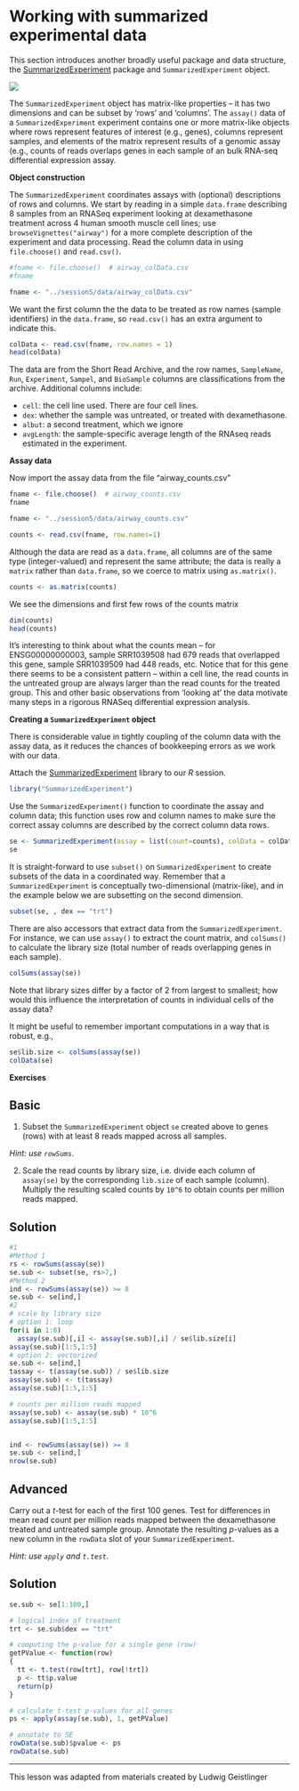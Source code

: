 # Working with summarized experimental data

This section introduces another broadly useful package and data structure, the [SummarizedExperiment](https://bioconductor.org/packages/SummarizedExperiment) package and `SummarizedExperiment` object.

![](img/SummarizedExperiment.png)

The `SummarizedExperiment` object has matrix-like properties -- it has two dimensions and can be subset by 'rows' and 'columns'. The `assay()` data of a `SummarizedExperiment` experiment contains one or more matrix-like objects where rows represent features of interest (e.g., genes), columns represent samples, and elements of the matrix represent results of a genomic assay (e.g., counts of reads overlaps genes in each sample of an bulk RNA-seq differential expression assay.

**Object construction**

The `SummarizedExperiment` coordinates assays with (optional) descriptions of rows and columns. We start by reading in a simple `data.frame` describing 8 samples from an RNASeq experiment looking at dexamethasone treatment across 4 human smooth muscle cell lines; use `browseVignettes("airway")` for a more complete description of the experiment and data processing. Read the column data in using `file.choose()` and `read.csv()`.

```r
#fname <- file.choose()  # airway_colData.csv
#fname
```

```r
fname <- "../session5/data/airway_colData.csv"
```

We want the first column the the data to be treated as row names (sample identifiers) in the `data.frame`, so `read.csv()` has an extra argument to indicate this.

```r
colData <- read.csv(fname, row.names = 1)
head(colData)
```

The data are from the Short Read Archive, and the row names, `SampleName`, `Run`, `Experiment`, `Sampel`, and `BioSample` columns are classifications from the archive. Additional columns include:

-   `cell`: the cell line used. There are four cell lines.
-   `dex`: whether the sample was untreated, or treated with dexamethasone.
-   `albut`: a second treatment, which we ignore
-   `avgLength`: the sample-specific average length of the RNAseq reads estimated in the experiment.

**Assay data**

Now import the assay data from the file "airway_counts.csv"

```r
fname <- file.choose()  # airway_counts.csv
fname
```

```r
fname <- "../session5/data/airway_counts.csv"
```

```r
counts <- read.csv(fname, row.names=1)
```

Although the data are read as a `data.frame`, all columns are of the same type (integer-valued) and represent the same attribute; the data is really a `matrix` rather than `data.frame`, so we coerce to matrix using `as.matrix()`.

```r
counts <- as.matrix(counts)
```

We see the dimensions and first few rows of the counts matrix

```r
dim(counts)
head(counts)
```

It's interesting to think about what the counts mean -- for ENSG00000000003, sample SRR1039508 had 679 reads that overlapped this gene, sample SRR1039509 had 448 reads, etc. Notice that for this gene there seems to be a consistent pattern -- within a cell line, the read counts in the untreated group are always larger than the read counts for the treated group. This and other basic observations from 'looking at' the data motivate many steps in a rigorous RNASeq differential expression analysis.

**Creating a `SummarizedExperiment` object**

There is considerable value in tightly coupling of the column data with the assay data, as it reduces the chances of bookkeeping errors as we work with our data.

Attach the [SummarizedExperiment](https://bioconductor.org/packages/SummarizedExperiment) library to our *R* session.

```r
library("SummarizedExperiment")
```

Use the `SummarizedExperiment()` function to coordinate the assay and column data; this function uses row and column names to make sure the correct assay columns are described by the correct column data rows.

```r
se <- SummarizedExperiment(assay = list(count=counts), colData = colData)
se
```

It is straight-forward to use `subset()` on `SummarizedExperiment` to create subsets of the data in a coordinated way. Remember that a `SummarizedExperiment` is conceptually two-dimensional (matrix-like), and in the example below we are subsetting on the second dimension.

```r
subset(se, , dex == "trt")
```

There are also accessors that extract data from the `SummarizedExperiment`. For instance, we can use `assay()` to extract the count matrix, and `colSums()` to calculate the library size (total number of reads overlapping genes in each sample).

```r
colSums(assay(se))
```

Note that library sizes differ by a factor of 2 from largest to smallest; how would this influence the interpretation of counts in individual cells of the assay data?

It might be useful to remember important computations in a way that is robust, e.g.,

```r
se$lib.size <- colSums(assay(se))
colData(se)
```

**Exercises**

::: {.callout-note appearance="simple" icon="false"}
## Basic

1.  Subset the `SummarizedExperiment` object `se` created above to genes (rows) with at least 8 reads mapped across all samples.

*Hint: use `rowSums`.*

2.  Scale the read counts by library size, i.e. divide each column of `assay(se)` by the corresponding `lib.size` of each sample (column). Multiply the resulting scaled counts by `10^6` to obtain counts per million reads mapped.
:::

::: {.callout-tip icon="false" collapse="true"}
## Solution

```r
#1
#Method 1
rs <- rowSums(assay(se))
se.sub <- subset(se, rs>7,)
#Method 2
ind <- rowSums(assay(se)) >= 8
se.sub <- se[ind,]
#2
# scale by library size
# option 1: loop  
for(i in 1:8)
  assay(se.sub)[,i] <- assay(se.sub)[,i] / se$lib.size[i]
assay(se.sub)[1:5,1:5]
# option 2: vectorized
se.sub <- se[ind,]
tassay <- t(assay(se.sub)) / se$lib.size
assay(se.sub) <- t(tassay)
assay(se.sub)[1:5,1:5]

# counts per million reads mapped
assay(se.sub) <- assay(se.sub) * 10^6
assay(se.sub)[1:5,1:5]


ind <- rowSums(assay(se)) >= 8
se.sub <- se[ind,]
nrow(se.sub)

```
:::

::: {.callout-caution appearance="simple" icon="false"}
## Advanced

Carry out a *t*-test for each of the first 100 genes. Test for differences in mean read count per million reads mapped between the dexamethasone treated and untreated sample group. Annotate the resulting *p*-values as a new column in the `rowData` slot of your `SummarizedExperiment`.

*Hint: use `apply` and `t.test`.*
:::

::: {.callout-tip icon="false" collapse="true"}
## Solution

```r
se.sub <- se[1:100,]

# logical index of treatment
trt <- se.sub$dex == "trt"

# computing the p-value for a single gene (row)
getPValue <- function(row)
{  
  tt <- t.test(row[trt], row[!trt])  
  p <- tt$p.value
  return(p)
}

# calculate t-test p-values for all genes
ps <- apply(assay(se.sub), 1, getPValue)

# annotate to SE
rowData(se.sub)$pvalue <- ps
rowData(se.sub)
```
:::

------------------------------------------------------------------------

This lesson was adapted from materials created by Ludwig Geistlinger
